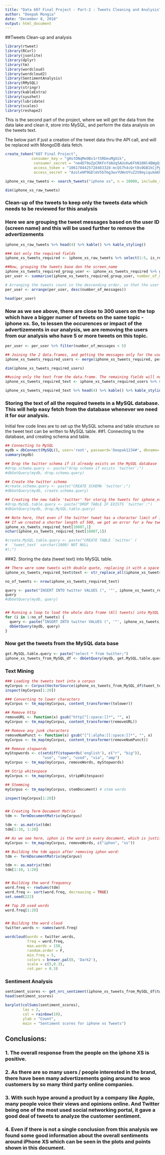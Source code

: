 ```yaml
---
title: "Data 607 Final Project - Part-2 : Tweets Cleaning and Analysis"
author: "Deepak Mongia"
date: "December 8, 2018"
output: html_document
---
```

##Tweets Clean-up and analysis
```r
library(rtweet)
library(RCurl)
library(jsonlite)
library(dplyr)
library(tm)
library(wordcloud)
library(wordcloud2)
library(SentimentAnalysis)
library(RMySQL)
library(stringr)
library(kableExtra)
library(syuzhet)
library(lubridate)
library(scales)
library(reshape2)
```

This is the second part of the project, where we will get the data from the data lake and clean it, store into MySQL, and perform the data analysis on the tweets text.

The below part if just a creation of the tweet data thru the API call, and will be replaced with MongoDB data fetch.
```r
create_token("607 Final Project",
            consumer_key = "gHstONqMeOBv1rt5RDeuMgUik",
             consumer_secret = "nm4D79aZpCRKFnfdAUq5AUsKw6FhN10Nl4BWgQykq9CIWHd0Ho",
             access_token = "1061784425728483328-mcQS7h4cQrt8s0GB1kCjPp8aGda3Kt",
             access_secret = "AzoleHP9GDlmV5bTmg3wvYUWvUYuZ2V8myiqukm6hAHoK")

iphone_xs_raw_tweets <- search_tweets("iphone xs", n = 18000, include_rts = FALSE, retryonratelimit = TRUE, lang = "en")

dim(iphone_xs_raw_tweets)

```

### Clean-up of the tweets to keep only the tweets data which needs to be reviewed for this analysis
### Here we are grouping the tweet messages based on the user ID (screen name) and this will be used further to remove the advertizements
```r
iphone_xs_raw_tweets %>% head(4) %>% kable() %>% kable_styling()

### Get only the required fields
iphone_xs_tweets_required <- iphone_xs_raw_tweets %>% select(1:5, is_retweet, lang, status_url, location)

##Now, grouping the tweets base don the screen_name
iphone_xs_tweets_required_group_user <- iphone_xs_tweets_required %>% group_by(screen_name)
per_user <- summarise(iphone_xs_tweets_required_group_user, number_of_messages=n())

# Arranging the tweets count in the descending order, so that the user (screen_name) with the highest count is on the top.
per_user <- arrange(per_user, desc(number_of_messages))

head(per_user)

```

### Now as we see above, there are close to 300 users on the top which have a bigger numer of tweets on the same topic - iphone xs. So, to lessen the occurences or impact of the advertizements in our analysis, we are removing the users from our analysis who have 5 or more tweets on this topic.

```r
per_user <- per_user %>% filter(number_of_messages < 5)

## Joining the 2 data.frames, and getting the messages only for the users with screen names having 4 or fewer messages count
iphone_xs_tweets_required_users <- merge(iphone_xs_tweets_required, per_user, by="screen_name")

dim(iphone_xs_tweets_required_users)

##using only the text from the data.frame. The remaining fields will not be required, for further steps. Hence droping them.
iphone_xs_tweets_required_text <- iphone_xs_tweets_required_users %>% select(5)

iphone_xs_tweets_required_text %>% head(4) %>% kable() %>% kable_styling()
```

### Storing the text of all the required tweets in a MySQL database. This will help easy fetch from the database whenever we need it for our analysis.

Initial few code lines are to set up the MySQL schema and table structure so the tweet text can be written to MySQL table.
##1. Connecting to the database, and creating schema and table.
```r
## Connecting to MySQL
mydb = dbConnect(MySQL(), user='root', password='Deepak1234#', dbname='twitter', host='localhost')
summary(mydb)

## Drop the twitter schema if it already exists on the MySQL database
#drop.schema.query <- paste("drop schema if exists `twitter`;")
#dbGetQuery(mydb, drop.schema.query)

## Create the twitter schema
#create.schema.query <- paste("CREATE SCHEMA `twitter`;")
#dbGetQuery(mydb, create.schema.query)

## Creating the new table 'twitter' for storig the tweets for iphone_xs
#drop.MySQL.table.query <- paste("DROP TABLE IF EXISTS `twitter`;")
#dbGetQuery(mydb, drop.MySQL.table.query)

## Note here, that even if the twitter tweet has a character limit of 140 characters, but there are some tweets which have refernces to multiple users making the actual character count bigger. The user names refered using @ are not counted in the tweet character length count. Hence, to be on a safer side, we have created the tweet_text of length 1000.
## If we created a shorter length of 500, we got an error for a few tweets which actually became more than 500 characters due to references to multiple users.
iphone_xs_tweets_required_text[10807,1]
nchar(iphone_xs_tweets_required_text[10807,1])

#create.MySQL.table.query <- paste("CREATE TABLE `twitter` (
#  `tweet_text` varchar(1000) NOT NULL
#);")

```

###2. Storing the data (tweet text) into MySQL table.
```r
## There were some tweets with double quote, replacing it with a space to avoid any error while interting into MySQL
iphone_xs_tweets_required_text$text <- str_replace_all(iphone_xs_tweets_required_text$text, '"', ' ')

no_of_tweets <- nrow(iphone_xs_tweets_required_text)

query <- paste("INSERT INTO twitter VALUES (", '"', iphone_xs_tweets_required_text[1,], '")', collapse = '')
query
#dbGetQuery(mydb, query)


## Running a loop to load the whole data frame (All tweets) into MySQL table
for (i in 1:no_of_tweets) {
  query <- paste("INSERT INTO twitter VALUES (", '"', iphone_xs_tweets_required_text[i,], '")', collapse = '')
  dbGetQuery(mydb, query)
}

```

### Now get the tweets from the MySQL data base
```r
get.MySQL.table.query <- paste("select * from twitter;")
iphone_xs_tweets_from_MySQL_df <- dbGetQuery(mydb, get.MySQL.table.query)

```

### Text Mining
```r
### Loading the tweets text into a corpus
myCorpus <- Corpus(VectorSource(iphone_xs_tweets_from_MySQL_df$tweet_text))
inspect(myCorpus[1:20])

### Converting to lower characters
myCorpus <- tm_map(myCorpus, content_transformer(tolower))

## Remove http
removeURL <- function(x) gsub("http[^[:space:]]*", "", x)
myCorpus <- tm_map(myCorpus, content_transformer(removeURL))

## Remove any junk characters
removeNumPunct <- function(x) gsub("[^[:alpha:][:space:]]*", "", x)
myCorpus <- tm_map(myCorpus, content_transformer(removeNumPunct))

## Remove stopwords
myStopwords <- c(setdiff(stopwords('english'), c("r", "big")),
                 "use", "see", "used", "via", "amp")
myCorpus <- tm_map(myCorpus, removeWords, myStopwords)

## Strip whitespace
myCorpus <- tm_map(myCorpus, stripWhitespace)

## Stemming
myCorpus <- tm_map(myCorpus, stemDocument) # stem words

inspect(myCorpus[1:20])


## Creating Term Document Matrix
tdm <- TermDocumentMatrix(myCorpus)

tdm <- as.matrix(tdm)
tdm[1:10, 1:20]

## As we see here, iphon is the word in every document, which is justified, as we searched for iphone xs. Hence we will remove this term - iphon, as it does not solve any purpose here, as it will be present in all the tweets fetched.
myCorpus <- tm_map(myCorpus, removeWords, c("iphon", "xs"))

## Building the tdm again after removing iphon word:
tdm <- TermDocumentMatrix(myCorpus)

tdm <- as.matrix(tdm)
tdm[1:10, 1:20]


## Building the word frequency
word.freq <- rowSums(tdm)
word.freq <- sort(word.freq, decreasing = TRUE)
set.seed(222)

## Top 20 used words
word.freq[1:20]


## Building the word cloud
twitter.words <- names(word.freq)

wordcloud(words = twitter.words, 
          freq = word.freq,
          max.words = 150,
          random.order = F,
          min.freq = 5,
          colors = brewer.pal(8, 'Dark2'),
          scale = c(5,0.3),
          rot.per = 0.3)

```

### Sentiment Analysis
```r
sentiment_scores <- get_nrc_sentiment(iphone_xs_tweets_from_MySQL_df$tweet_text)
head(sentiment_scores)

barplot(colSums(sentiment_scores),
        las = 2,
        col = rainbow(10),
        ylab = "Count",
        main = "Sentiment scores for iphone xs Tweets")
```

## Conclusions:
### 1. The overall response from the people on the iphone XS is positive.
### 2. As there are so many users / people interested in the brand, there have been many advertizements going around to woo customers by so many third party online companies.
### 3. With such hype around a product by a company like Apple, many people voice their views and opinions online. And Twitter being one of the most used social networking portal, it gave a good deal of tweets to analyze the customer sentiment.
### 4. Even if there is not a single conclusion from this analysis we found some good information about the overall sentiments around iPhone XS which can be seen in the plots and points shown in this document.